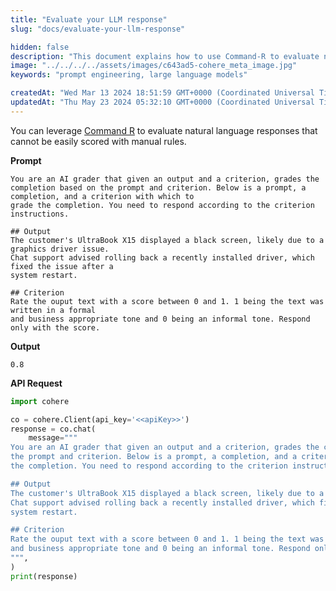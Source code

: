 ```yaml
---
title: "Evaluate your LLM response"
slug: "docs/evaluate-your-llm-response"

hidden: false 
description: "This document explains how to use Command-R to evaluate natural language responses based on a given prompt and criterion, providing an example of grading text formality on a scale of 0 to 1."
image: "../../../../assets/images/c643ad5-cohere_meta_image.jpg"  
keywords: "prompt engineering, large language models"

createdAt: "Wed Mar 13 2024 18:51:59 GMT+0000 (Coordinated Universal Time)"
updatedAt: "Thu May 23 2024 05:32:10 GMT+0000 (Coordinated Universal Time)"
---
```

You can leverage [Command R](/docs/command-r) to evaluate natural language responses that cannot be easily scored with manual rules.

**Prompt**

```
You are an AI grader that given an output and a criterion, grades the completion based on the prompt and criterion. Below is a prompt, a completion, and a criterion with which to
grade the completion. You need to respond according to the criterion instructions.

## Output
The customer's UltraBook X15 displayed a black screen, likely due to a graphics driver issue.
Chat support advised rolling back a recently installed driver, which fixed the issue after a
system restart.

## Criterion 
Rate the ouput text with a score between 0 and 1. 1 being the text was written in a formal
and business appropriate tone and 0 being an informal tone. Respond only with the score.
```

**Output**

```
0.8
```

**API Request**
```python
import cohere

co = cohere.Client(api_key='<<apiKey>>')
response = co.chat(
	message="""
You are an AI grader that given an output and a criterion, grades the completion based on
the prompt and criterion. Below is a prompt, a completion, and a criterion with which to grade
the completion. You need to respond according to the criterion instructions.

## Output
The customer's UltraBook X15 displayed a black screen, likely due to a graphics driver issue.
Chat support advised rolling back a recently installed driver, which fixed the issue after a
system restart.

## Criterion 
Rate the ouput text with a score between 0 and 1. 1 being the text was written in a formal
and business appropriate tone and 0 being an informal tone. Respond only with the score.
""",
)
print(response)
```
